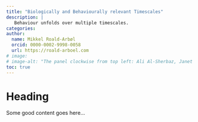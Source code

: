 ```yaml
---
title: "Biologically and Behaviourally relevant Timescales"
description: |
   Behaviour unfolds over multiple timescales. 
categories: 
author:
  name: Mikkel Roald-Arbøl
  orcid: 0000-0002-9998-0058
  url: https://roald-arboel.com
# image: 
# image-alt: "The panel clockwise from top left: Ali Al-Sherbaz, Janet Bastiman, Fatemeh Torabi and Jonathan Gillard" 
toc: true
---
```


# Heading 
Some good content goes here...
